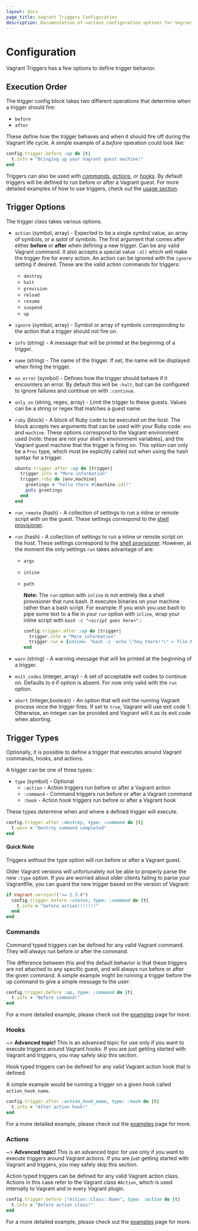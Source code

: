 ```yaml
---
layout: docs
page_title: Vagrant Triggers Configuration
description: Documentation of various configuration options for Vagrant Triggers
---
```


# Configuration

Vagrant Triggers has a few options to define trigger behavior.

## Execution Order

The trigger config block takes two different operations that determine when a trigger
should fire:

- `before`
- `after`

These define _how_ the trigger behaves and when it should fire off during
the Vagrant life cycle. A simple example of a _before_ operation could look like:

```ruby
config.trigger.before :up do |t|
  t.info = "Bringing up your Vagrant guest machine!"
end
```

Triggers can also be used with [_commands_](#commands), [_actions_](#actions), or [_hooks_](#hooks).
By default triggers will be defined to run before or after a Vagrant guest. For more
detailed examples of how to use triggers, check out the [usage section](/vagrant/docs/triggers/usage).

## Trigger Options

The trigger class takes various options.

- `action` (symbol, array) - Expected to be a single symbol value, an array of symbols, or a _splat_ of symbols. The first argument that comes after either **before** or **after** when defining a new trigger. Can be any valid Vagrant command. It also accepts a special value `:all` which will make the trigger fire for every action. An action can be ignored with the `ignore` setting if desired. These are the valid action commands for triggers:

  - `destroy`
  - `halt`
  - `provision`
  - `reload`
  - `resume`
  - `suspend`
  - `up`

- `ignore` (symbol, array) - Symbol or array of symbols corresponding to the action that a trigger should not fire on.

- `info` (string) - A message that will be printed at the beginning of a trigger.

- `name` (string) - The name of the trigger. If set, the name will be displayed when firing the trigger.

- `on_error` (symbol) - Defines how the trigger should behave if it encounters an error. By default this will be `:halt`, but can be configured to ignore failures and continue on with `:continue`.

- `only_on` (string, regex, array) - Limit the trigger to these guests. Values can be a string or regex that matches a guest name.

- `ruby` (block) - A block of Ruby code to be executed on the host. The block accepts two arguments that can be used with your Ruby code: `env` and `machine`. These options correspond to the Vagrant environment used (note: these are not your shell's environment variables), and the Vagrant guest machine that the trigger is firing on. This option can only be a `Proc` type, which must be explicitly called out when using the hash syntax for a trigger.

  ```ruby
  ubuntu.trigger.after :up do |trigger|
    trigger.info = "More information"
    trigger.ruby do |env,machine|
      greetings = "hello there #{machine.id}!"
      puts greetings
    end
  end
  ```

- `run_remote` (hash) - A collection of settings to run a inline or remote script with on the guest. These settings correspond to the [shell provisioner](/vagrant/docs/provisioning/shell).

- `run` (hash) - A collection of settings to run a inline or remote script on the host. These settings correspond to the [shell provisioner](/vagrant/docs/provisioning/shell). However, at the moment the only settings `run` takes advantage of are:

  - `args`
  - `inline`
  - `path`

    **Note:** The `run` option with `inline` is not entirely like a shell provisioner that runs bash.
    It executes binaries on your machine rather than a bash script. For example:
    If you wish you use bash to pipe some text to a file in your `run` option with `inline`, wrap
    your inline script with _`bash -c "<script goes here>"`_.:

    ```ruby
    config.trigger.after :up do |trigger|
      trigger.info = "More information"
      trigger.run = {inline: "bash -c 'echo \"hey there!!\" > file.txt'"}
    end
    ```

- `warn` (string) - A warning message that will be printed at the beginning of a trigger.

- `exit_codes` (integer, array) - A set of acceptable exit codes to continue on. Defaults to `0` if option is absent. For now only valid with the `run` option.

- `abort` (integer,boolean) - An option that will exit the running Vagrant process once the trigger fires. If set to `true`, Vagrant will use exit code 1. Otherwise, an integer can be provided and Vagrant will it as its exit code when aborting.

## Trigger Types

Optionally, it is possible to define a trigger that executes around Vagrant commands,
hooks, and actions.

A trigger can be one of three types:

- `type` (symbol) - Optional
  - `:action` - Action triggers run before or after a Vagrant action
  - `:command` - Command triggers run before or after a Vagrant command
  - `:hook` - Action hook triggers run before or after a Vagrant hook

These types determine when and where a defined trigger will execute.

```ruby
config.trigger.after :destroy, type: :command do |t|
  t.warn = "Destroy command completed"
end
```

#### Quick Note

Triggers _without_ the type option will run before or after a Vagrant guest.

Older Vagrant versions will unfortunately not be able to properly parse the new
`:type` option. If you are worried about older clients failing to parse your Vagrantfile,
you can guard the new trigger based on the version of Vagrant:

```ruby
if Vagrant.version?(">= 2.3.0")
  config.trigger.before :status, type: :command do |t|
    t.info = "before action!!!!!!!"
  end
end
```

### Commands

Command typed triggers can be defined for any valid Vagrant command. They will always
run before or after the command.

The difference between this and the default behavior is that these triggers are
not attached to any specific guest, and will always run before or after the given
command. A simple example might be running a trigger before the up command to give
a simple message to the user:

```ruby
config.trigger.before :up, type: :command do |t|
  t.info = "Before command!"
end
```

For a more detailed example, please check out the [examples](/vagrant/docs/triggers/usage#commands)
page for more.

### Hooks

~> **Advanced topic!** This is an advanced topic for use only if
you want to execute triggers around Vagrant hooks. If you are just getting
started with Vagrant and triggers, you may safely skip this section.

Hook typed triggers can be defined for any valid Vagrant action hook that is defined.

A simple example would be running a trigger on a given hook called `action_hook_name`.

```ruby
config.trigger.after :action_hook_name, type: :hook do |t|
  t.info = "After action hook!"
end
```

For a more detailed example, please check out the [examples](/vagrant/docs/triggers/usage#hooks)
page for more.

### Actions

~> **Advanced topic!** This is an advanced topic for use only if
you want to execute triggers around Vagrant actions. If you are just getting
started with Vagrant and triggers, you may safely skip this section.

Action typed triggers can be defined for any valid Vagrant action class. Actions
in this case refer to the Vagrant class `#Action`, which is used internally to
Vagrant and in every Vagrant plugin.

```ruby
config.trigger.before :"Action::Class::Name", type: :action do |t|
  t.info = "Before action class!"
end
```

For a more detailed example, please check out the [examples](/vagrant/docs/triggers/usage#actions)
page for more.
